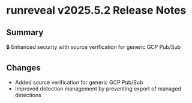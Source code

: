 # runreveal v2025.5.2 Release Notes

## Summary
🔒 Enhanced security with source verification for generic GCP Pub/Sub

## Changes
- Added source verification for generic GCP Pub/Sub
- Improved detection management by preventing export of managed detections
